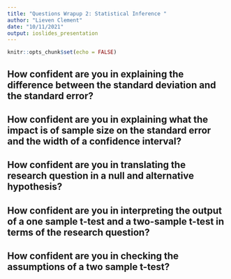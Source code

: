 ```yaml
---
title: "Questions Wrapup 2: Statistical Inference "
author: "Lieven Clement"
date: "10/11/2021"
output: ioslides_presentation
---
```


```r
knitr::opts_chunk$set(echo = FALSE)
```


## How confident are you in explaining the difference between the standard deviation and the standard error?

## How confident are you in explaining what the impact is of sample size on the standard error and the width of a confidence interval?

## How confident are you in translating the research question in a null and alternative hypothesis?

## How confident are you in interpreting the output of a one sample t-test and a two-sample t-test in terms of the research question?

## How confident are you in checking the assumptions of a two sample t-test?
